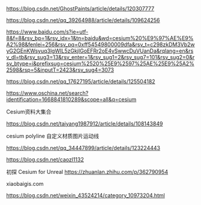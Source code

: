 https://blog.csdn.net/GhostPaints/article/details/120307777


https://blog.csdn.net/qq_39264988/article/details/109624256

https://www.baidu.com/s?ie=utf-8&f=8&rsv_bp=1&rsv_idx=1&tn=baidu&wd=cesium%20%E9%97%AE%E9%A2%98&fenlei=256&rsv_pq=0xff54549800009dfa&rsv_t=c298zkDM3Vb2wyG2GEnKWsyuq3lgWIL5zGkjIGoEFRr2oE4vSwwcDuVUanDa&rqlang=en&rsv_dl=tb&rsv_sug3=13&rsv_enter=1&rsv_sug1=2&rsv_sug7=101&rsv_sug2=0&rsv_btype=i&prefixsug=cesium%2520%25E9%2597%25AE%25E9%25A2%2598&rsp=5&inputT=2423&rsv_sug4=3073

https://blog.csdn.net/qq_17627195/article/details/125504182

https://www.oschina.net/search?identification=1668841810289&scope=all&q=cesium


Cesium资料大集合

https://blog.csdn.net/taiyang1987912/article/details/108143849





cesium polyline 自定义材质图片运动线

https://blog.csdn.net/qq_34447899/article/details/123224443

https://blog.csdn.net/caozl1132


初探 Cesium for Unreal
https://zhuanlan.zhihu.com/p/362790954


xiaobaigis.com



https://blog.csdn.net/weixin_43524214/category_10973204.html

